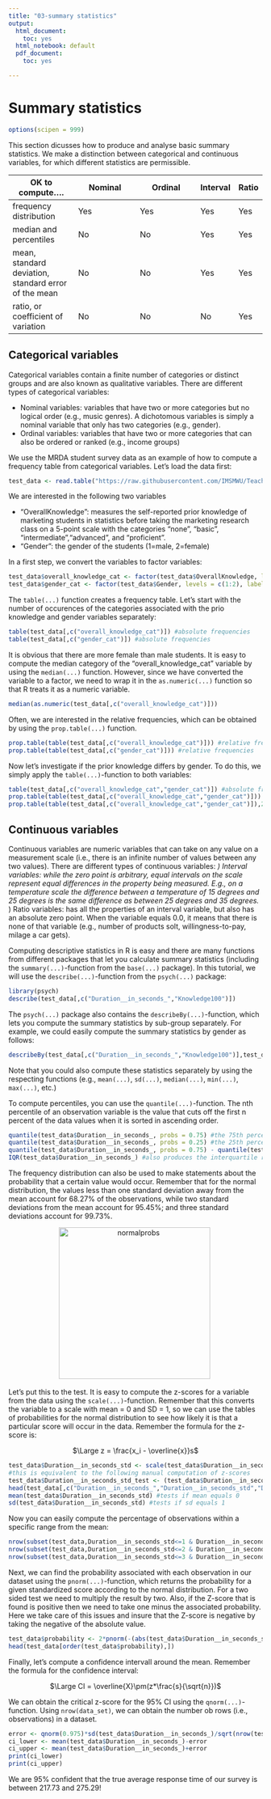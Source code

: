 ---
title: "03-summary statistics"
output:
  html_document:
    toc: yes
  html_notebook: default
  pdf_document:
    toc: yes

---

# Summary statistics

```{r echo=FALSE, eval=TRUE}
options(scipen = 999)
```

This section dicusses how to produce and analyse basic summary statistics. We make a distinction between categorical and continuous variables, for which different statistics are permissible.

OK to compute....	 | Nominal	 | Ordinal	 | Interval	 | Ratio
------------- | ------------- | ------------- | --- | ---
frequency distribution  | Yes  | Yes  | Yes  | Yes
median and percentiles  | No  | No  | Yes  | Yes
mean, standard deviation, standard error of the mean | No  | No  | Yes  | Yes
ratio, or coefficient of variation  | No  | No  | No  | Yes

## Categorical variables

Categorical variables contain a finite number of categories or distinct groups and are also known as qualitative variables. There are different types of categorical variables:

* Nominal variables: variables that have two or more categories but no logical order (e.g., music genres). A dichotomous variables is simply a nominal variable that only has two categories (e.g., gender).
* Ordinal variables: variables that have two or more categories that can also be ordered or ranked (e.g., income groups)

We use the MRDA student survey data as an example of how to compute a frequency table from categorical variables. Let's load the data first:  

```{r message=FALSE, warning=FALSE}
test_data <- read.table("https://raw.githubusercontent.com/IMSMWU/Teaching/master/MRDA2017/test_data.dat", sep = "\t", header = T)
```

We are interested in the following two variables

* "OverallKnowledge": measures the self-reported prior knowledge of marketing students in statistics before taking the marketing research class on a 5-point scale with the categories "none", "basic", "intermediate","advanced", and "proficient".
* "Gender": the gender of the students (1=male, 2=female)

In a first step, we convert the variables to factor variables:

```{r}
test_data$overall_knowledge_cat <- factor(test_data$OverallKnowledge, levels = c(0:4), labels = c("none", "basic", "intermediate","advanced","proficient"))
test_data$gender_cat <- factor(test_data$Gender, levels = c(1:2), labels = c("male", "female"))
```

The ```table(...)``` function creates a frequency table. Let's start with the number of occurences of the categories associated with the prio knowledge and gender variables separately:

```{r}
table(test_data[,c("overall_knowledge_cat")]) #absolute frequencies
table(test_data[,c("gender_cat")]) #absolute frequencies
```

It is obvious that there are more female than male students. It is easy to compute the median category of the "overall_knowledge_cat" variable by using the ```median(...)``` function. However, since we have converted the variable to a factor, we need to wrap it in the ```as.numeric(...)``` function so that R treats it as a numeric variable. 

```{r}
median(as.numeric(test_data[,c("overall_knowledge_cat")]))
```

Often, we are interested in the relative frequencies, which can be obtained by using the ```prop.table(...)``` function.

```{r}
prop.table(table(test_data[,c("overall_knowledge_cat")])) #relative frequencies
prop.table(table(test_data[,c("gender_cat")])) #relative frequencies
```

Now let's investigate if the prior knowledge differs by gender. To do this, we simply apply the ```table(...)```-function to both variables:

```{r}
table(test_data[,c("overall_knowledge_cat","gender_cat")]) #absolute frequencies
prop.table(table(test_data[,c("overall_knowledge_cat","gender_cat")])) #relative frequencies
prop.table(table(test_data[,c("overall_knowledge_cat","gender_cat")]),2) #conditional relative frequencies
```

## Continuous variables

Continuous variables are numeric variables that can take on any value on a measurement scale (i.e., there is an infinite number of values between any two values). There are different types of continuous variables:
*) Interval variables: while the zero point is arbitrary, equal intervals on the scale represent equal differences in the property being measured. E.g., on a temperature scale the difference between a temperature of 15 degrees and  25 degrees is the same difference as between 25 degrees and 35 degrees. 
*) Ratio variables: has all the properties of an interval variable, but also has an absolute zero point. When the variable equals 0.0, it means that there is none of that variable (e.g., number of products solt, willingness-to-pay, milage a car gets). 

Computing descriptive statistics in R is easy and there are many functions from different packages that let you calculate summary statistics (including the ```summary(...)```-function from the ```base(...)``` package). In this tutorial, we will use the ```describe(...)```-function from the ```psych(...)``` package:

```{r message=FALSE, warning=FALSE}
library(psych)
describe(test_data[,c("Duration__in_seconds_","Knowledge100")])
```

The ```psych(...)``` package also contains the ```describeBy(...)```-function, which lets you compute the summary statistics by sub-group separately. For example, we could easily compute the summary statistics by gender as follows: 

```{r message=FALSE, warning=FALSE}
describeBy(test_data[,c("Duration__in_seconds_","Knowledge100")],test_data$gender_cat)
```

Note that you could also compute these statistics separately by using the respecting functions (e.g., ```mean(...)```, ```sd(...)```, ```median(...)```, ```min(...)```, ```max(...)```, etc.)

To compute percentiles, you can use the ```quantile(...)```-function. The nth percentile of an observation variable is the value that cuts off the first n percent of the data values when it is sorted in ascending order.

```{r}
quantile(test_data$Duration__in_seconds_, probs = 0.75) #the 75th percentile
quantile(test_data$Duration__in_seconds_, probs = 0.25) #the 25th percentile
quantile(test_data$Duration__in_seconds_, probs = 0.75) - quantile(test_data$Duration__in_seconds_, probs = 0.25) #the interquartile range
IQR(test_data$Duration__in_seconds_) #also produces the interquartile range (equivalent to the previous line)
```

The frequency distribution can also be used to make statements about the probability that a certain value would occur. Remember that for the normal distribution, the values less than one standard deviation away from the mean account for 68.27% of the observations, while two standard deviations from the mean account for 95.45%; and three standard deviations account for 99.73%.

<p style="text-align:center;">
<img src="https://github.com/IMSMWU/Teaching/raw/master/MRDA2017/Graphics/normalprops.JPG" alt="normalprobs" height="300"  />&nbsp;
</p>

Let's put this to the test. It is easy to compute the z-scores for a variable from the data using the ```scale(...)```-function. Remember that this converts the variable to a scale with mean = 0 and SD = 1, so we can use the tables of probabilities for the normal distribution to see how likely it is that a particular score will occur in the data. Remember the formula for the z-score is:

<p style="text-align:center;">
$\Large z = \frac{x_i - \overline{x}}s$
</p>


```{r message=FALSE, warning=FALSE}
test_data$Duration__in_seconds_std <- scale(test_data$Duration__in_seconds_, center = TRUE, scale = TRUE) #computes z-scores and stores them in new variable
#this is equivalent to the following manual computation of z-scores
test_data$Duration__in_seconds_std_test <- (test_data$Duration__in_seconds_-mean(test_data$Duration__in_seconds_))/sd(test_data$Duration__in_seconds_) #also computes z-scores
head(test_data[,c("Duration__in_seconds_","Duration__in_seconds_std","Duration__in_seconds_std_test")]) #test if both are the same
mean(test_data$Duration__in_seconds_std) #tests if mean equals 0
sd(test_data$Duration__in_seconds_std) #tests if sd equals 1
```

Now you can easily compute the percentage of observations within a specific range from the mean:

```{r message=FALSE, warning=FALSE}
nrow(subset(test_data,Duration__in_seconds_std<=1 & Duration__in_seconds_std>=-1))/nrow(test_data) #share of observations within 1SD
nrow(subset(test_data,Duration__in_seconds_std<=2 & Duration__in_seconds_std>=-2))/nrow(test_data) #share of observations within 2SD
nrow(subset(test_data,Duration__in_seconds_std<=3 & Duration__in_seconds_std>=-3))/nrow(test_data) #share of observations within 3 SD
```

Next, we can find the probability associated with each observation in our dataset using the ```pnorm(...)```-function, which returns the probability for a given standardized score according to the normal distribution. For a two sided test we need to multiply the result by two. Also, if the Z-score that is found is positive then we need to take one minus the associated probability. Here we take care of this issues and insure that the Z-score is negative by taking the negative of the absolute value.

```{r message=FALSE, warning=FALSE}
test_data$probability <- 2*pnorm(-(abs(test_data$Duration__in_seconds_std)))
head(test_data[order(test_data$probability),])
```

Finally, let's compute a confidence intervall around the mean. Remember the formula for the confidence interval:

<p style="text-align:center;">
$\Large CI = \overline{X}\pm(z*\frac{s}{\sqrt{n}})$
</p>

We can obtain the critical z-score for the 95% CI using the ```qnorm(...)```-function. Using ```nrow(data_set)```, we can obtain the number ob rows (i.e., observations) in a dataset. 

```{r message=FALSE, warning=FALSE}
error <- qnorm(0.975)*sd(test_data$Duration__in_seconds_)/sqrt(nrow(test_data))
ci_lower <- mean(test_data$Duration__in_seconds_)-error
ci_upper <- mean(test_data$Duration__in_seconds_)+error
print(ci_lower)
print(ci_upper)
```

We are 95% confident that the true average response time of our survey is between 217.73 and 275.29!
